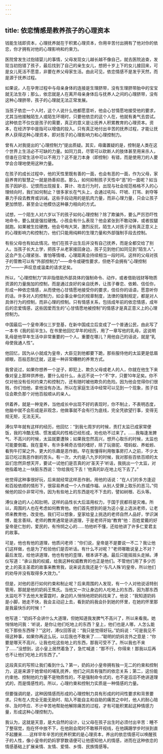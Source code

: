 ```yaml
---
---
---
```

title: 依恋情感是教养孩子的心理资本
---




钱能生钱即资本，心理抚养就在于积累心理资本，你用辛苦付出拥有了他对你的依恋，你才拥有对他的心理影响和约束力。

医院曾发生过抱错婴儿的事情，父母发现女儿越长越不像自己，就去医院追查，发现当初抱错了孩子，最后找到了自己的亲生女儿，想把十岁上下的女儿接回来，可是女儿死活不愿意，非要在养父母家生活。由此可见，依恋情感不是发乎天然，而是源于抚养过程。

如果说，人在孕育过程中与母亲身体的连接是生理脐带，没有生理脐带胎中的宝宝就无法生存；那么，依恋就是人在离开母亲身体后与抚养人之间的心理脐带，没有这种心理脐带，孩子的心理就无法正常发展。

当孩子依恋一个人时，这个人说什么他都愿意听，他会心甘情愿地接受他的要求，尤其当他接触陌生人或陌生环境时，只要他依恋的这个人在，他就有勇气去尝试。这种依恋不仅仅是孩子的需要，真正的意义是让抚养人积累教育的心理资本。资本，在经济学中是指可以增值的投入。只有真正地付出辛苦的抚养过程，才能让抚养人获得这种心理资本，即对孩子的心理影响力和心理控制力。

曾有人对我提出的“心理控制力”提出质疑。其实，毋庸置疑的是，控制是人类在这个世界上生活必不可缺的力量。如同刀具，尽管可以砍断人的肢体甚至用来杀人，但谁在日常生活中可以不用刀？这不是刀本身（即控制）有错，而是使用刀的人要学会合理地使用这种力量。

在孩子的成长过程中，他的天性里既有善的一面，也会有恶的一面，作为父母，家庭养育的智慧之一就是扬善抑恶。那么，如何抑制孩子天性中“恶”的一面呢？如当孩子因妒忌、记恨而出现报复、算计、攻击行为时，出现与社会规范格格不入的心理倾向时，我们如何制止？很多家长在气头上，会通过吼叫、吓唬、打骂、剥夺等暴力手段去教育或训诫。这些手段动用的是肌肉力量，而非心理力量，只会让孩子更加愤怒，甚至会让他模仿这种暴力相向的方式。

试想，一个陌生人对六岁以下的孩子如何心理控制？除了欺骗外，要么严厉恐吓性地命令，要么就是强拉硬拽。小孩会有什么表现？他会紧张到不敢动弹，或者拔腿就跑。如果被生拉硬拽，他会号啕大哭，激烈反抗，陌生人对孩子没有真正意义上的心理影响力和控制力，他们只能用纯粹的生理力量和外部强制手段去控制。

有些父母也有如此情况。他们在孩子出生后并没有自己抚养，而是全都交给了别人。当孩子长大上学，把孩子从老家接回身边，孩子见到他们如同见到“陌生人”，这会产生心理紧张、害怕等情绪，心理距离会持续相当一段时间。这样的父母对孩子的管教可以有“外部控制力”——命令或硬性要求，但绝不会拥有“心理控制力”——一声叹息或温柔的请求足矣。

所以，“心理控制力”并非指借助外部具体的强制命令、动作，或者借助钱财等物质资源的力量施加的控制，而是通过良好的亲自抚养，让孩子眷恋、依赖、信任你，形成一种依恋情感，从而使他心甘情愿地接受你的要求，信任你的话语，愿意听你的话。许多对人的控制力，如企事业单位的规章制度，法律的强制规定，都是对人具体行为的控制，而非心理的控制。只有情感关系，包括成年前的依恋情感，成年后的恋爱情感，这些因爱而生的“心甘情愿地被控制”的情感才是真正意义上的心理控制力。

中国最后一个皇帝溥仪三岁登基，在新中国成立后变成了一个普通公民，由此写了一本书《我的前半生》。在书里他回忆早年的经历，用了一章写他的乳母，这说明乳母是他早年生活中非常重要的一个人。重要在哪儿？用他自己的话说，就是“乳母使我通人性”。

他回忆，因为从小就成为皇帝，大臣见到他都要下跪，那些服侍他的太监更是低眉顺眼，百般忍耐迁就，这是一种非常糟糕的养育方式。

我曾说过，如果你想养一个逆子，即犯上、欺负父母或老人的人，你就在他生下来像对皇上那样供养他，要什么给什么，永远不说一个“不”字，只要10年足矣。你不仅对他没有任何约束力和控制力，还有随时被他欺负的危险。因为他会觉得你们很贱，你们怕他，拿他没有办法。所以在家庭生活中经常可以见到一个现象，孩子往往会欺负那个对他百般顺从的亲人。

供着养，就是一种宠养，当他成长中出现不好的表现时，你不制止，不表明态度，他脑中就不会形成是非观念，他做事就不会有行为底线，完全凭欲望行事，变得无规无矩，无法无天。

溥仪早年就有这样的经历，他回忆：“到我七周岁的时候，责打太监已成家常便饭，我的冷酷无情、惯发威风的性格已经形成，劝也劝不过来了。……我每逢发脾气、不高兴的时候，太监就要遭殃；如果我忽然高兴，想开心取乐的时候，太监也可能要倒霉。我在童年，有许多稀奇古怪的嗜好，除了玩骆驼、喂蚂蚁、养蚯蚓、看狗牛打架之外，更大的乐趣是恶作剧。早在我懂得利用敬事房打人之前，不少太监已吃过我恶作剧的苦头。有一次，大约是八九岁的时候，我对那些百依百顺的太监们忽然异想天开，要试一试他们是否真的对‘圣天子’听话，我挑出一个太监，对他指着地上一块脏东西说：‘你给我吃下去！’他真的趴在地上吃下去了。”

他觉得这种事很好玩，后来就经常这样恶作剧。用他的话说：“在人们的多方逢迎和百般依顺的情形下，很容易养成一个人作威作福、从别人受罪上取乐的恶习。”伺候他的奴仆非常可怜，因为有些地上的东西是吃不下去的，譬如树根、石头等。

溥仪身边的人心知肚明，这样的品性长大后滥用权力，于国于民都将是灾难。所以，周围的人也在考虑如何教育他。他们首先想到的是为这小皇上选派老师，让老师来教育他，改变他。我们可以想象，皇家给皇上挑选的老师自然人品好，学识渊博，能言善辩。老师的教育通常是讲道理，于是老师开始“教育”他：百姓爱戴的好皇帝是仁恕的，爱民的，有怜悯之心的……怕他听不懂，还给他讲了许多仁爱君主的故事。

可是，他也有他的道理，他质问老师：“你们说，皇帝是不是要说一不二？我让他们这样做，也是为了检验他们是否听话。有什么不对呢？”老师哪敢说皇上不对？最后发现，给他讲道理，他也有他的歪理，根本讲不通。最后只能摇摇头走掉。溥仪写道：“承认我的权威，给我这种权威教育的也正是他们。不管他们用了多少历史上的英主圣君的故事来教育我，说来说去我还是个‘与凡人殊’的皇帝，所以他们的劝导并没有取得多大效力。”

但是，对他的恶行如何约束和制止呢？后来周围的人发现，有一个人对他说话特别管用，那就是他的奶妈王焦氏。当他又一次让身边的人吃地上的东西，因为那东西太监吃不下去他大发雷霆时，身边的人悄悄地把奶妈找来了。他说：“我知道奶妈是小脚，她走不快，我会主动迎上去，看到奶妈我会扑到她的怀里，在她的怀里那是我最快乐的时候！”

他写道：“奶妈不会讲什么大道理，但她知道我发脾气不高兴了，所以来看我。她悄悄地问我：‘听说，是你让他们吃地上的东西？皇上，他们也是人哪，人怎么能吃下那些东西呀？’”这时，溥仪回答说：“我只是觉得好玩。”奶妈说：“可是我见不得这种事，如果你再这么玩，以后我也不敢来了……”聪明的奶妈言外之意是：“你要是哪天不高兴，让我也吃这些地上的东西，那我可受不了。所以我也不来了……”没想到，这小皇上居然着急了，急忙喊道：“那不行，你得来！那我以后再也不让他们吃地上的东西了。”

这段真实的写照让我们看到什么？第一，奶妈对小皇帝拥有独一无二的约束和控制力，这是来源于她曾经的哺乳抚养，他们之间具有强烈的依恋关系；第二，这份能约束他、控制他的力量不是物质性的，不是强制命令式的，也不是滔滔不绝讲道理式的，而是情感性的。所以，心理约束和控制力实质是一种情感的力量。

但要强调的是，这种因情感而形成的心理控制力具有形成的时间性要求和背景要求。只有在人完全无能无助时、陷入不能自主和自助的痛苦之中时，他人的耐心陪伴、及时呼应、不计辛苦地帮助他解除痛苦的过程，才有可能积累起这种情感力量，形成这种心理控制力。

我认为，这就是天意，是大自然的设计，让父母在孩子出生时必须付出辛苦：睡不了整宿觉，抱在怀中放不下，在他刚会爬时不敢移开视线，在他蹒跚学步时扶到直不起腰来……这样早年辛苦的抚养积累的是心理资本，养出的依恋情感可以唤醒孩子的人性，像小皇帝的奶妈寥寥数语便可让他感知他人的情感，进而在这种依恋的情感基础上扩展亲情、友情、爱情、乡情、民族情感等。